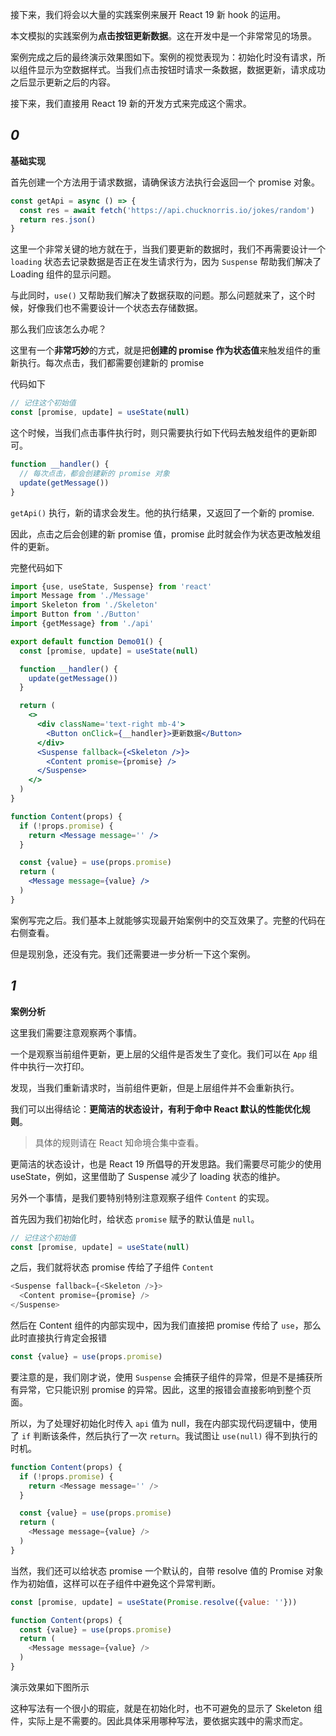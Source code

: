 
接下来，我们将会以大量的实践案例来展开 React 19 新 hook 的运用。

本文模拟的实践案例为**点击按钮更新数据**。这在开发中是一个非常常见的场景。

案例完成之后的最终演示效果图如下。案例的视觉表现为：初始化时没有请求，所以组件显示为空数据样式。当我们点击按钮时请求一条数据，数据更新，请求成功之后显示更新之后的内容。

<Cardruntime reload><Demo01 /></Cardruntime>

接下来，我们直接用 React 19 新的开发方式来完成这个需求。

## *0*
**基础实现**

首先创建一个方法用于请求数据，请确保该方法执行会返回一个 promise 对象。

```javascript
const getApi = async () => {
  const res = await fetch('https://api.chucknorris.io/jokes/random')
  return res.json()
}
```

这里一个非常关键的地方就在于，当我们要更新的数据时，我们不再需要设计一个 `loading` 状态去记录数据是否正在发生请求行为，因为 `Suspense` 帮助我们解决了 Loading 组件的显示问题。

与此同时，`use()` 又帮助我们解决了数据获取的问题。那么问题就来了，这个时候，好像我们也不需要设计一个状态去存储数据。

那么我们应该怎么办呢？

这里有一个**非常巧妙**的方式，就是把**创建的 promise 作为状态值**来触发组件的重新执行。每次点击，我们都需要创建新的 promise

代码如下

```jsx
// 记住这个初始值
const [promise, update] = useState(null)
```

这个时候，当我们点击事件执行时，则只需要执行如下代码去触发组件的更新即可。

```javascript
function __handler() {
  // 每次点击，都会创建新的 promise 对象
  update(getMessage())
}
```

`getApi()` 执行，新的请求会发生。他的执行结果，又返回了一个新的 promise.


因此，点击之后会创建的新 promise 值，promise 此时就会作为状态更改触发组件的更新。

完整代码如下

```jsx
import {use, useState, Suspense} from 'react'
import Message from './Message'
import Skeleton from './Skeleton'
import Button from './Button'
import {getMessage} from './api'

export default function Demo01() {
  const [promise, update] = useState(null)

  function __handler() {
    update(getMessage())
  }

  return (
    <>
      <div className='text-right mb-4'>
        <Button onClick={__handler}>更新数据</Button>
      </div>
      <Suspense fallback={<Skeleton />}>
        <Content promise={promise} />
      </Suspense>
    </>
  )
}

function Content(props) {
  if (!props.promise) {
    return <Message message='' />
  }

  const {value} = use(props.promise)
  return (
    <Message message={value} />
  )
}
```

案例写完之后。我们基本上就能够实现最开始案例中的交互效果了。完整的代码在右侧查看。

但是现别急，还没有完。我们还需要进一步分析一下这个案例。

## *1*
**案例分析**

这里我们需要注意观察两个事情。

一个是观察当前组件更新，更上层的父组件是否发生了变化。我们可以在 `App` 组件中执行一次打印。

发现，当我们重新请求时，当前组件更新，但是上层组件并不会重新执行。

我们可以出得结论：**更简洁的状态设计，有利于命中 React 默认的性能优化规则**。

> 具体的规则请在 React 知命境合集中查看。

更简洁的状态设计，也是 React 19 所倡导的开发思路。我们需要尽可能少的使用 useState，例如，这里借助了 Suspense 减少了 loading 状态的维护。

另外一个事情，是我们要特别特别注意观察子组件 `Content` 的实现。


首先因为我们初始化时，给状态 `promise` 赋予的默认值是 `null`。

```jsx
// 记住这个初始值
const [promise, update] = useState(null)
```

之后，我们就将状态 promise 传给了子组件 `Content`

```javascript
<Suspense fallback={<Skeleton />}>
  <Content promise={promise} />
</Suspense>
```

然后在 Content 组件的内部实现中，因为我们直接把 promise 传给了 `use`，那么此时直接执行肯定会报错

```javascript
const {value} = use(props.promise)
```

要注意的是，我们刚才说，使用 `Suspense` 会捕获子组件的异常，但是不是捕获所有异常，它只能识别 promise 的异常。因此，这里的报错会直接影响到整个页面。


所以，为了处理好初始化时传入 `api` 值为 null，我在内部实现代码逻辑中，使用了 `if` 判断该条件，然后执行了一次 `return`。我试图让 `use(null)` 得不到执行的时机。

```javascript
function Content(props) {
  if (!props.promise) {
    return <Message message='' />
  }

  const {value} = use(props.promise)
  return (
    <Message message={value} />
  )
}
```

当然，我们还可以给状态 promise 一个默认的，自带 resolve 值的 Promise 对象作为初始值，这样可以在子组件中避免这个异常判断。

```javascript
const [promise, update] = useState(Promise.resolve({value: ''}))
```

```javascript
function Content(props) {
  const {value} = use(props.promise)
  return (
    <Message message={value} />
  )
}
```

演示效果如下图所示

<Cardruntime reload><Demo02 /></Cardruntime>

这种写法有一个很小的瑕疵，就是在初始化时，也不可避免的显示了 Skeleton 组件，实际上是不需要的。因此具体采用哪种写法，要依据实践中的需求而定。
